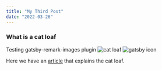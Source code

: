 ```yaml
---
title: "My Third Post"
date: "2022-03-26"
---
```


### What is a cat loaf

Testing gatsby-remark-images plugin
![cat loaf](../src/images/cat.jpg "A Cat Loaf")
![gatsby icon](../src/images/icon.png "Gatsby Icon")

Here we have an [article](https://www.dailypaws.com/cats-kittens/behavior/common-cat-behaviors/why-do-cats-loaf) that explains the cat loaf.
